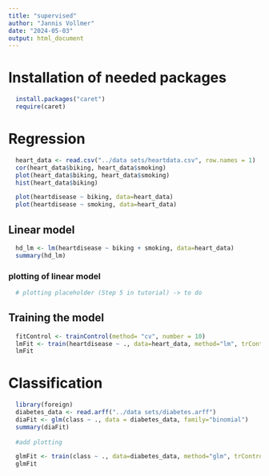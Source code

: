 ```yaml
---
title: "supervised"
author: "Jannis Vollmer"
date: "2024-05-03"
output: html_document
---
```


# Installation of needed packages
```r
  install.packages("caret")
  require(caret)
```

# Regression

```r
  heart_data <- read.csv("../data sets/heartdata.csv", row.names = 1)
  cor(heart_data$biking, heart_data$smoking)
  plot(heart_data$biking, heart_data$smoking)
  hist(heart_data$biking)
```

```r
  plot(heartdisease ~ biking, data=heart_data)
  plot(heartdisease ~ smoking, data=heart_data)
```

## Linear model
```r
  hd_lm <- lm(heartdisease ~ biking + smoking, data=heart_data)
  summary(hd_lm)
```

### plotting of linear model
```r
  # plotting placeholder (Step 5 in tutorial) -> to do
```

## Training the model
```r
  fitControl <- trainControl(method= "cv", number = 10)
  lmFit <- train(heartdisease ~ ., data=heart_data, method="lm", trControl=fitControl, preProc=c("center", "scale"))
  lmFit
```

# Classification

```r
  library(foreign)
  diabetes_data <- read.arff("../data sets/diabetes.arff")
  diaFit <- glm(class ~ ., data = diabetes_data, family="binomial")
  summary(diaFit)
  
  #add plotting
```

```r
  glmFit <- train(class ~ ., data=diabetes_data, method="glm", trControl=fitControl, preProc=c("center", "scale"))
  glmFit
```
